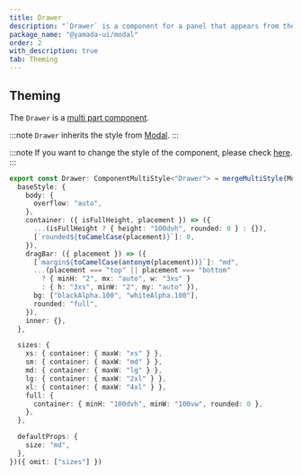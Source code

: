 ```yaml
---
title: Drawer
description: "`Drawer` is a component for a panel that appears from the edge of the screen."
package_name: "@yamada-ui/modal"
order: 2
with_description: true
tab: Theming
---
```


## Theming

The `Drawer` is a [multi part component](/styled-system/theming/component-styles#multi-part-components).

:::note
`Drawer` inherits the style from [Modal](/components/overlay/modal).
:::

:::note
If you want to change the style of the component, please check [here](/styled-system/theming/customize-theme#changing-the-style-of-components).
:::

```ts
export const Drawer: ComponentMultiStyle<"Drawer"> = mergeMultiStyle(Modal, {
  baseStyle: {
    body: {
      overflow: "auto",
    },
    container: ({ isFullHeight, placement }) => ({
      ...(isFullHeight ? { height: "100dvh", rounded: 0 } : {}),
      [`rounded${toCamelCase(placement)}`]: 0,
    }),
    dragBar: ({ placement }) => ({
      [`margin${toCamelCase(antonym(placement))}`]: "md",
      ...(placement === "top" || placement === "bottom"
        ? { minH: "2", mx: "auto", w: "3xs" }
        : { h: "3xs", minW: "2", my: "auto" }),
      bg: ["blackAlpha.100", "whiteAlpha.100"],
      rounded: "full",
    }),
    inner: {},
  },

  sizes: {
    xs: { container: { maxW: "xs" } },
    sm: { container: { maxW: "md" } },
    md: { container: { maxW: "lg" } },
    lg: { container: { maxW: "2xl" } },
    xl: { container: { maxW: "4xl" } },
    full: {
      container: { minH: "100dvh", minW: "100vw", rounded: 0 },
    },
  },

  defaultProps: {
    size: "md",
  },
})({ omit: ["sizes"] })
```
